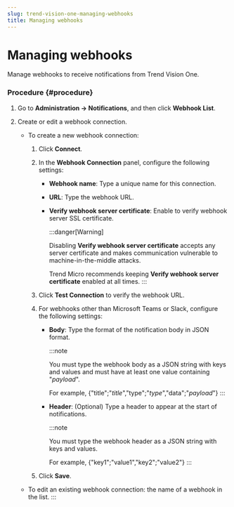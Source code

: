 ```yaml
---
slug: trend-vision-one-managing-webhooks
title: Managing webhooks
---
```

# Managing webhooks

Manage webhooks to receive notifications from Trend Vision One.

### Procedure {#procedure}

1.  Go to **Administration → Notifications**, and then click **Webhook List**.

2.  Create or edit a webhook connection.

    - To create a new webhook connection:

      1.  Click **Connect**.

      2.  In the **Webhook Connection** panel, configure the following settings:

          - **Webhook name**: Type a unique name for this connection.

          - **URL**: Type the webhook URL.

          - **Verify webhook server certificate**: Enable to verify webhook server SSL certificate.

            :::danger[Warning]

            Disabling **Verify webhook server certificate** accepts any server certificate and makes communication vulnerable to machine-in-the-middle attacks.

            Trend Micro recommends keeping **Verify webhook server certificate** enabled at all times.
            :::

      3.  Click **Test Connection** to verify the webhook URL.

      4.  For webhooks other than Microsoft Teams or Slack, configure the following settings:

          - **Body**: Type the format of the notification body in JSON format.

            :::note

            You must type the webhook body as a JSON string with keys and values and must have at least one value containing "$payload$".

            For example, {"title";"$title$","type";"$type$","data";"$payload$"}
            :::

          - **Header**: (Optional) Type a header to appear at the start of notifications.

            :::note

            You must type the webhook header as a JSON string with keys and values.

            For example, {"key1";"value1","key2";"value2"}
            :::

      5.  Click **Save**.

    - To edit an existing webhook connection: the name of a webhook in the list.
:::

